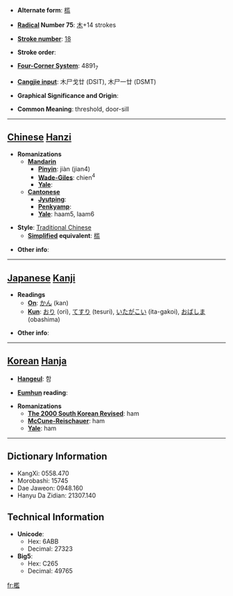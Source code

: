 * '''Alternate form''': [[槛]]

* '''[[Wiktionary:Chinese radical index| Radical]] Number 75''': [[Wiktionary:Chinese radical index 木|木]]+14 strokes

* '''[[Wiktionary:Chinese total strokes index|Stroke number]]''': [[Wiktionary:Chinese total strokes index 18|18]]

* '''Stroke order''': 

* '''[[Wiktionary:Chinese four corner index|Four-Corner System]]''': 4891<sub>7</sub>

* '''[[Wiktionary:Chinese Cangjie index|Cangjie input]]''': 木尸戈廿 (DSIT), 木尸一廿 (DSMT)

* '''Graphical Significance and Origin''': 

* '''Common Meaning''': threshold, door-sill

----

== [[Chinese]] [[Hanzi]] ==

* '''Romanizations'''
** '''[[Mandarin]]'''
*** '''[[Pinyin]]''': jiàn (jian4)
*** '''[[Wade-Giles]]''': chien<sup>4</sup>
*** '''[[Yale]]''': 
** '''[[Cantonese]]'''
*** '''[[Jyutping]]''':
*** '''[[Penkyamp]]''': 
*** '''[[Yale]]''': haam5, laam6

* '''Style''': [[Traditional Chinese]] 
** '''[[Simplified Chinese|Simplified]] equivalent''': [[槛]]

* '''Other info''': 

----

== [[Japanese]] [[Kanji]] ==

* '''Readings'''
** '''[[On]]''': [[かん]] (kan)
** '''[[Kun]]''': [[おり]] (ori), [[てすり]] (tesuri), [[いたがこい]] (ita-gakoi), [[おばしま]] (obashima)

* '''Other info''':  

----

== [[Korean]] [[Hanja]] ==

* '''[[Hangeul]]''': 함

* '''[[Eumhun]] reading''': 

* '''Romanizations'''
** '''[[The 2000 South Korean Revised Romanization|The 2000 South Korean Revised]]''': ham
** '''[[McCune-Reischauer]]''': ham
** '''[[Yale]]''': ham

----

== Dictionary Information ==

* KangXi: 0558.470
* Morobashi: 15745
* Dae Jaweon: 0948.160
* Hanyu Da Zidian: 21307.140

== Technical Information ==

* '''Unicode''':
** Hex: 6ABB
** Decimal: 27323
* '''Big5''':
** Hex: C265
** Decimal: 49765

[[fr:檻]]